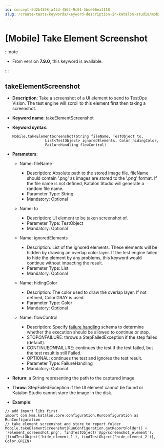 ```yaml
---
id: concept-9d2b4398-a43d-4562-9c01-5bce06ea3118
slug: /create-tests/keywords/keyword-description-in-katalon-studio/mobile-keywords/mobile-take-element-screenshot
---
```


# \[Mobile\] Take Element Screenshot


:::note

-   From version **7.9.0**, this keyword is available.


:::

## takeElementScreenshot

-   **Description**: Take a screenshot of a UI element to send to TestOps Vision. The test engine will scroll to this element first then taking a screenshot.
-   **Keyword name**: takeElementScreenshot
-   **Keyword syntax**:

    ```
    Mobile.takeElementScreenshot(String fileName, TestObject to,
                   List<TestObject> ignoredElements, Color hidingColor,
                   FailureHandling flowControl)
    ```

-   **Parameters**:

    -   Name: fileName

        -   Description: Absolute path to the stored image file. fileName should contain '.png' as images are stored to the '.png' format. If the file name is not defined, Katalon Studio will generate a random file name.
        -   Parameter Type: String
        -   Mandatory: Optional
    -   Name: to

        -   Description: UI element to be taken screenshot of.
        -   Parameter Type: TestObject
        -   Mandatory: Optional
    -   Name: ignoredElements

        -   Description: List of the ignored elements. These elements will be hidden by drawing an overlap color layer. If the test engine failed to hide the element by any problems, this keyword would continue without impacting the result.
        -   Parameter Type: List
        -   Mandatory: Optional
    -   Name: hidingColor

        -   Description: The color used to draw the overlap layer. If not defined, Color.GRAY is used.
        -   Parameter Type: Color
        -   Mandatory: Optional
    -   Name: flowControl

        -   Description: Specify [failure handling](/maintain/configure-failure-handling-settings-in-katalon-studio) schema to determine whether the execution should be allowed to continue or stop.
        -   STOP*ON*FAILURE: throws a StepFailedException if the step failed \(default\).
        -   CONTINUE*ON*FAILURE: continues the test if the test failed, but the test result is still Failed.
        -   OPTIONAL: continues the test and ignores the test result.
        -   Parameter Type: FailureHandling
        -   Mandatory: Optional
-   **Return**: a String representing the path to the captured image.

-   **Throw**: StepFailedException if the UI element cannot be found or Katalon Studio cannot store the image in the disk.

-   **Example**:


```
// add import libs first
import com.kms.katalon.core.configuration.RunConfiguration as RunConfiguration
// take element screenshot and store to report folder
Mobile.takeElementScreenshot(RunConfiguration.getReportFolder() + '/element_screenshot.png', findTestObject('App/screenshot_element'), [findTestObject('hide_element_1'), findTestObject('hide_element_2')], Color.GREEN)

```